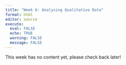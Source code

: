 ```yaml
---
title: "Week 6: Analysing Qualitative Data"
format: html
editor: source
execute: 
  eval: FALSE
  echo: TRUE
  warning: FALSE
  message: FALSE
---
```


This week has no content yet, please check back later!
